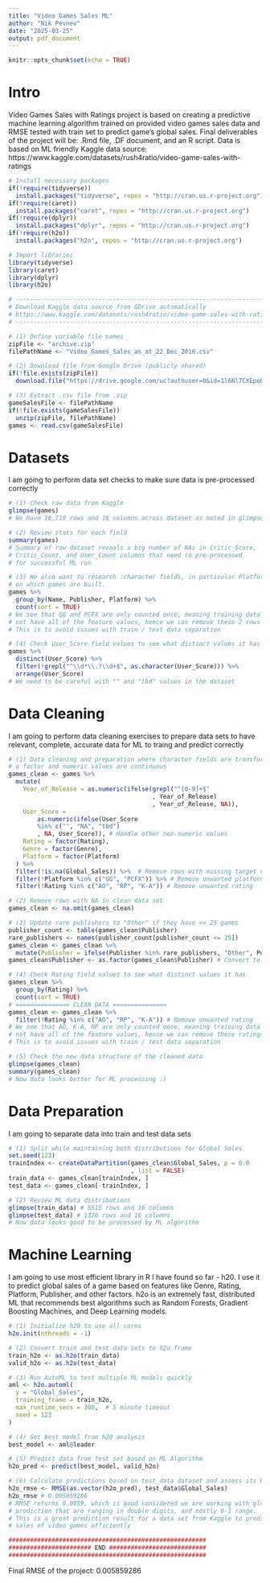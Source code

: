 ```yaml
---
title: "Video Games Sales ML"
author: "Nik Pevnev"
date: "2025-03-25"
output: pdf_document
---
```


```r
knitr::opts_chunk$set(echo = TRUE)
```

# Intro

Video Games Sales with Ratings project is based on creating a predictive machine learning algorithm trained on provided video games sales data and RMSE tested with train set to predict game's global sales.
Final deliverables of the project will be: .Rmd file, .DF document, and an R script.
Data is based on ML friendly Kaggle data source: https://www.kaggle.com/datasets/rush4ratio/video-game-sales-with-ratings

```r
# Install necessary packages
if(!require(tidyverse)) 
  install.packages("tidyverse", repos = "http://cran.us.r-project.org")
if(!require(caret)) 
  install.packages("caret", repos = "http://cran.us.r-project.org")
if(!require(dplyr)) 
  install.packages("dplyr", repos = "http://cran.us.r-project.org")
if(!require(h2o)) 
  install.packages("h2o", repos = "http://cran.us.r-project.org")

# Import libraries
library(tidyverse)
library(caret)  
library(dplyr)
library(h2o)

# ------------------------------------------------------------------------
# Download Kaggle data source from GDrive automatically
# https://www.kaggle.com/datasets/rush4ratio/video-game-sales-with-ratings
# ------------------------------------------------------------------------

# (1) Define variable file names
zipFile <- "archive.zip"
filePathName <- "Video_Games_Sales_as_at_22_Dec_2016.csv"    

# (2) Download file from Google Drive (publicly shared)
if(!file.exists(zipFile))
  download.file("https://drive.google.com/uc?authuser=0&id=1l6Nl7CXEpoB7lNCKAohln9KtcMoWqPmW&export=download", zipFile)

# (3) Extract .csv file from .zip
gameSalesFile <- filePathName
if(!file.exists(gameSalesFile))
  unzip(zipFile, filePathName)
games <- read.csv(gameSalesFile)
```

# Datasets
I am going to perform data set checks to make sure data is pre-processed correctly 

```r
# (1) Check raw data from Kaggle
glimpse(games) 
# We have 16,719 rows and 16 columns across dataset as noted in glimpse(games)

# (2) Review stats for each field
summary(games)
# Summary of raw dataset reveals a big number of NAs in Critic_Score, 
# Critic_Count, and User_Count columns that need to pre-processed 
# for successful ML run

# (3) We also want to research :character fields, in particular Platforms 
# on which games are built.
games %>%
  group_by(Name, Publisher, Platform) %>%
  count(sort = TRUE)
# We see that GG and PCFX are only counted once, meaning training data set might 
# not have all of the feature values, hence we can remove these 2 rows
# This is to avoid issues with train / test data separation

# (4) Check User_Score field values to see what distinct values it has
games %>%
  distinct(User_Score) %>%
  filter(!grepl("^\\d*\\.?\\d+$", as.character(User_Score))) %>%
  arrange(User_Score)
# We need to be careful with "" and "tbd" values in the dataset
```

# Data Cleaning
I am going to perform data cleaning exercises to prepare data sets to have relevant, complete, accurate data for ML to traing and predict correctly 

```r
# (1) Data cleaning and preparation where character fields are transformed into 
# a factor and numeric values are continuous
games_clean <- games %>%
  mutate(
    Year_of_Release = as.numeric(ifelse(grepl("^[0-9]+$"
                                        , Year_of_Release)
                                        , Year_of_Release, NA)),  
    User_Score = 
        as.numeric(ifelse(User_Score 
        %in% c("", "NA", "tbd")
        , NA, User_Score)), # Handle other non-numeric values
    Rating = factor(Rating),
    Genre = factor(Genre),
    Platform = factor(Platform)
  ) %>%
  filter(!is.na(Global_Sales)) %>%  # Remove rows with missing target variable
  filter(!Platform %in% c("GG", "PCFX")) %>% # Remove unwanted platforms
  filter(!Rating %in% c("AO", "RP", "K-A")) # Remove unwanted rating

# (2) Remove rows with NA in clean data set
games_clean <- na.omit(games_clean)

# (3) Update rare publishers to "Other" if they have <= 25 games
publisher_count <- table(games_clean$Publisher)
rare_publishers <- names(publisher_count[publisher_count <= 25])
games_clean <- games_clean %>%
  mutate(Publisher = ifelse(Publisher %in% rare_publishers, "Other", Publisher))
games_clean$Publisher <- as.factor(games_clean$Publisher) # Convert to factor 

# (4) Check Rating field values to see what distinct values it has
games_clean %>%
  group_by(Rating) %>%
  count(sort = TRUE)
# =============== CLEAN DATA =============== 
games_clean <- games_clean %>%
  filter(!Rating %in% c("AO", "RP", "K-A")) # Remove unwanted rating
# We see that AO, K-A, RP are only counted once, meaning training data set might 
# not have all of the feature values, hence we can remove these ratings
# This is to avoid issues with train / test data separation

# (5) Check the new data structure of the cleaned data
glimpse(games_clean)
summary(games_clean)
# Now data looks better for ML processing :)
```

# Data Preparation
I am going to separate data into train and test data sets

```r
# (1) Split while maintaining both distributions for Global Sales
set.seed(123)
trainIndex <- createDataPartition(games_clean$Global_Sales, p = 0.8
                                  , list = FALSE)
train_data <- games_clean[trainIndex, ]
test_data <- games_clean[-trainIndex, ]

# (2) Review ML data distributions
glimpse(train_data) # 5515 rows and 16 columns
glimpse(test_data) # 1376 rows and 16 columns
# Now data looks good to be processed by ML algorithm
```

# Machine Learning

I am going to use most efficient library in R I have found so far - h20. I use it to predict global sales of a game based on features like Genre, Rating, Platform, Publisher, and other factors. h2o is an extremely fast, distributed ML that recommends best algorithms such as Random Forests, Gradient Boosting Machines, and Deep Learning models.

```r
# (1) Initialize h20 to use all cores
h2o.init(nthreads = -1)  

# (2) Convert train and test data sets to h2o frame
train_h2o <- as.h2o(train_data)
valid_h2o <- as.h2o(test_data)

# (3) Run AutoML to test multiple ML models quickly
aml <- h2o.automl(
  y = "Global_Sales",
  training_frame = train_h2o,
  max_runtime_secs = 300,  # 5 minute timeout
  seed = 123
)

# (4) Get best model from h20 analysis
best_model <- aml@leader

# (5) Predict data from test set based on ML Algorithm
h2o_pred <- predict(best_model, valid_h2o)

# (6) Calculate predictions based on test_data dataset and assess its RMSE
h2o_rmse <- RMSE(as.vector(h2o_pred), test_data$Global_Sales)
h2o_rmse # 0.005859286
# RMSE returns 0.0059, which is good considered we are working with global sales 
# prediction that are ranging in double digits, and mostly 0-1 range. 
# This is a great prediction result for a data set from Kaggle to predict global 
# sales of video games efficiently

#######################################################
####################### END ###########################
#######################################################
```

Final RMSE of the project: 0.005859286
